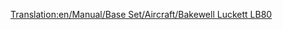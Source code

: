 [[Translation:en/Manual/Base Set/Aircraft/Bakewell Luckett LB80]]

{{fr/Avion|Nom=Bakewell Luckett LB80
|Image=[[File:en/McDonnellDouglasMD80.png|Bakewell Luckett LB80]]
|Coût=36 914 (73 828)
|Vitesse=947 km/h (592 MPH)
|Entretien=6 890 (13 780)
|Conception=1978
|Vie=25
|Capacité=150 passagers & 30 sacs de courrier
|Description=Avion à réaction standard, mais avec des coûts de maintenance plus élevés.
|Réalité=[https://www.wikipedia.org/wiki/fr:McDonnell Douglas MD-80 / MD-90 McDonnell Douglas MD80]
}}